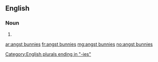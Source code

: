 ==English==

===Noun===
{{head|en|plural|head=[[angst]] [[bunnies]]}}

# {{plural of|angst bunny|lang=en|nocat=1}}

[[Category:English plurals ending in "-ies"]]

[[ar:angst bunnies]]
[[fr:angst bunnies]]
[[mg:angst bunnies]]
[[no:angst bunnies]]